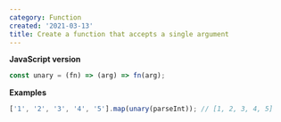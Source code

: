 ```yaml
---
category: Function
created: '2021-03-13'
title: Create a function that accepts a single argument
---
```


**JavaScript version**

```js
const unary = (fn) => (arg) => fn(arg);
```

**Examples**

```js
['1', '2', '3', '4', '5'].map(unary(parseInt)); // [1, 2, 3, 4, 5]
```
